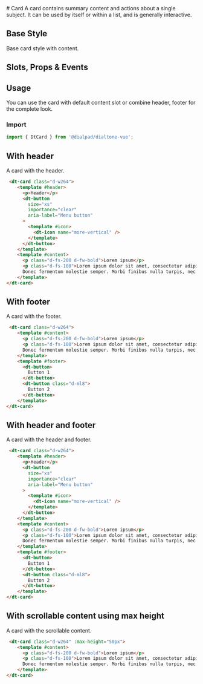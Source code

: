 
<Meta of={CardStories}/>
# Card

<Subtitle>
    A card contains summary content and actions about a single subject.
    It can be used by itself or within a list, and is generally interactive.
</Subtitle>

## Base Style

Base card style with content.

<Canvas>
  <Story of={CardStories.Default} />
</Canvas>

## Slots, Props & Events

<Controls />

## Usage

You can use the card with default content slot or combine header, footer for the complete look.

### Import

```jsx
import { DtCard } from '@dialpad/dialtone-vue';
```

## With header

A card with the header.

<Canvas>
    <Story of={CardStories.WithHeader} />
</Canvas>

```html
 <dt-card class="d-w264">
    <template #header>
      <p>Header</p>
      <dt-button
        size="xs"
        importance="clear"
        aria-label="Menu button"
      >
        <template #icon>
          <dt-icon name="more-vertical" />
        </template>
      </dt-button>
    </template>
    <template #content>
      <p class="d-fs-200 d-fw-bold">Lorem ipsum</p>
      <p class="d-fs-100">Lorem ipsum dolor sit amet, consectetur adipiscing elit.
      Donec fermentum molestie semper. Morbi finibus nulla turpis, nec molestie mi rutrum.</p>
    </template>
</dt-card>
```

## With footer

A card with the footer.

<Canvas>
    <Story of={CardStories.WithFooter} />
</Canvas>

```html
 <dt-card class="d-w264">
    <template #content>
      <p class="d-fs-200 d-fw-bold">Lorem ipsum</p>
      <p class="d-fs-100">Lorem ipsum dolor sit amet, consectetur adipiscing elit.
      Donec fermentum molestie semper. Morbi finibus nulla turpis, nec molestie mi rutrum.</p>
    </template>
    <template #footer>
      <dt-button>
        Button 1
      </dt-button>
      <dt-button class="d-ml8">
        Button 2
      </dt-button>
    </template>
</dt-card>
```

## With header and footer

A card with the header and footer.

<Canvas>
    <Story of={CardStories.WithHeaderAndFooter} />
</Canvas>

```html
 <dt-card class="d-w264">
    <template #header>
      <p>Header</p>
      <dt-button
        size="xs"
        importance="clear"
        aria-label="Menu button"
      >
        <template #icon>
          <dt-icon name="more-vertical" />
        </template>
      </dt-button>
    </template>
    <template #content>
      <p class="d-fs-200 d-fw-bold">Lorem ipsum</p>
      <p class="d-fs-100">Lorem ipsum dolor sit amet, consectetur adipiscing elit.
      Donec fermentum molestie semper. Morbi finibus nulla turpis, nec molestie mi rutrum.</p>
    </template>
    <template #footer>
      <dt-button>
        Button 1
      </dt-button>
      <dt-button class="d-ml8">
        Button 2
      </dt-button>
    </template>
</dt-card>
```

## With scrollable content using max height

A card with the scrollable content.

<Canvas>
    <Story of={CardStories.WithScrollableContent} />
</Canvas>

```html
 <dt-card class="d-w264" :max-height="50px">
    <template #content>
      <p class="d-fs-200 d-fw-bold">Lorem ipsum</p>
      <p class="d-fs-100">Lorem ipsum dolor sit amet, consectetur adipiscing elit.
      Donec fermentum molestie semper. Morbi finibus nulla turpis, nec molestie mi rutrum.</p>
    </template>
</dt-card>
```
